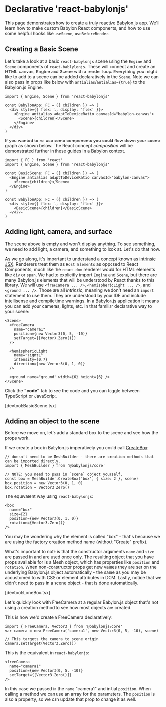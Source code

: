 # Declarative 'react-babylonjs'

This page demonstrates how to create a truly reactive Babylon.js app. We'll
learn how to make custom Babylon React components, and how to use some helpful
hooks like `useScene`, `useBeforeRender`.

## Creating a Basic Scene

Let's take a look at a basic `react-babylonjs` scene using the `Engine` and
`Scene` components of `react-bablylonjs`. These will connect and create an HTML
canvas, Engine and Scene with a render loop. Everything you might like to add to
a scene can be added declaratively in the `Scene`. Note we can also pass in
props like below with `antialias`/`antialias={true}` to the Babylon.js Engine.

```tsx
import { Engine, Scene } from 'react-babylonjs'

const BabylonApp: FC = ({ children }) => (
  <div style={{ flex: 1, display: 'flex' }}>
    <Engine antialias adaptToDeviceRatio canvasId="babylon-canvas">
      <Scene>{children}</Scene>
    </Engine>
  </div>
)
```

If you wanted to re-use some components you could flow down your scene graph as
shown below. The React concept _composition_ will be demonstrated further in
these guides in a Babylon context.

```tsx
import { FC } from 'react'
import { Engine, Scene } from 'react-babylonjs'

const BasicScene: FC = ({ children }) => (
  <Engine antialias adaptToDeviceRatio canvasId="babylon-canvas">
    <Scene>{children}</Scene>
  </Engine>
)

const BabylonApp: FC = ({ children }) => (
  <div style={{ flex: 1, display: 'flex' }}>
    <BasicScene>{children}</BasicScene>
  </div>
)
```

## Adding light, camera, and surface

The scene above is empty and won't display anything. To see something, we need
to add light, a camera, and something to look at. Let's do that now.

As we go along, it's important to understand a concept known as
[intrinsic JSX](https://www.typescriptlang.org/docs/handbook/jsx.html#intrinsic-elements).
Renderers treat them as `Host Elements` as opposed to React Components, much
like the `react-dom` renderer would for HTML elements like `div` or `span`. We
had to explicitly import `Engine` and `Scene`, but there are many Babylon.js
elements that will be understood by React thanks to this library. We will use
`<freeCamera ... />`, `<hemisphericLight ... />`, and `<ground ... />`. Those
are all _intrinsic_, meaning we don't need an `import` statement to use them.
They are understood by your IDE and include intellisense and compile time
warnings. In a Babylon.js application it means you can add your cameras, lights,
etc. in that familiar declarative way to your scene:

```tsx
<Scene>
  <freeCamera
    name="camera1"
    position={new Vector3(0, 5, -10)}
    setTarget={[Vector3.Zero()]}
  />

  <hemisphericLight
    name="light1"
    intensity={0.7}
    direction={new Vector3(0, 1, 0)}
  />

  <ground name="ground" width={6} height={6} />
</Scene>
```

Click the **"code"** tab to see the code and you can toggle between TypeScript
or JavaScript.

[devtool:BasicScene.tsx]

## Adding an object to the scene

Before we move on, let's add a standard box to the scene and see how the props
work.

If we create a box in Babylon.js imperatively you could call
[CreateBox](https://doc.babylonjs.com/typedoc/modules/BABYLON#CreateBox-2):

```tsx
// doesn't need to be MeshBuilder - there are creation methods that can be imported directly.
import { MeshBuilder } from '@babylonjs/core'

// NOTE: you need to pass in `scene` object yourself.
const box = MeshBuilder.CreateBox('box', { size: 2 }, scene)
box.position = new Vector3(0, 1, 0)
box.rotation = Vector3.Zero()
```

The equivalent way using `react-babylonjs`:

```tsx
<box
  name="box"
  size={2}
  position={new Vector3(0, 1, 0)}
  rotation={Vector3.Zero()}
/>
```

You may be wondering why the element is called "box" - that's because we are
using the factory creation method name (without "Create" prefix).

What's important to note is that the constructor arguments `name` and `size` are
passed in and are used once only. The resulting object that you have props
available for is a Mesh object, which has properties like `position` and
`rotation`. When non-constructor props get new values they are set on the
underlying Babylon.js object automatically - the same as you may be accustomed
to with CSS or element attributes in DOM. Lastly, notice that we didn't need to
pass in a scene object - that is done automatically.

[devtool:LoneBox.tsx]

Let's quickly look with FreeCamera at a regular Babylon.js object that's not
using a creation method to see how most objects are created.

This is how we'd create a FreeCamera declaratively:

```tsx
import { FreeCamera, Vector3 } from '@babylonjs/core'
var camera = new FreeCamera('camera1', new Vector3(0, 5, -10), scene)

// This targets the camera to scene origin
camera.setTarget(Vector3.Zero())
```

This is the equivalent in `react-babylonjs`:

```tsx
<freeCamera
  name="camera1"
  position={new Vector3(0, 5, -10)}
  setTarget={[Vector3.Zero()]}
/>
```

In this case we passed in the `name` "camera1" and initial `position`. When
calling a method we can use an array for the parameters. The `position` is also
a property, so we can update that prop to change it as well.
